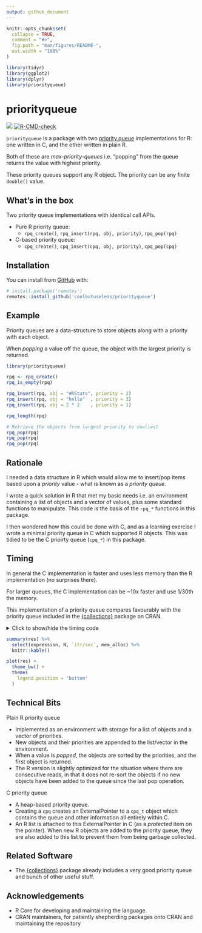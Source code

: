 ```yaml
---
output: github_document
---
```


<!-- README.md is generated from README.Rmd. Please edit that file -->

```r
knitr::opts_chunk$set(
  collapse = TRUE,
  comment = "#>",
  fig.path = "man/figures/README-",
  out.width = "100%"
)

library(tidyr)
library(ggplot2)
library(dplyr)
library(priorityqueue)
```

# priorityqueue

<!-- badges: start -->
![](https://img.shields.io/badge/cool-useless-green.svg)
[![R-CMD-check](https://github.com/coolbutuseless/priorityqueue/workflows/R-CMD-check/badge.svg)](https://github.com/coolbutuseless/priorityqueue/actions)
<!-- badges: end -->

`priorityqueue` is a package with two 
[priority queue](https://en.wikipedia.org/wiki/Priority_queue) implementations for R: 
one written in C, and the other written in plain R.  

Both of these are *max-priority-queues* i.e.
"popping" from the queue returns the value with highest priority.

These priority queues support any R object. The priority can be any finite `double()` value.


## What's in the box

Two priority queue implementations with identical call APIs.

* Pure R priority queue:
    * `rpq_create()`, `rpq_insert(rpq, obj, priority)`, `rpq_pop(rpq)`
* C-based priority queue:
    * `cpq_create()`, `cpq_insert(cpq, obj, priority)`, `cpq_pop(cpq)`


## Installation

You can install from [GitHub](https://github.com/coolbutuseless/priorityqueue) with:

``` r
# install.package('remotes')
remotes::install_github('coolbutuseless/priorityqueue')
```



## Example

Priority queues are a data-structure to store objects along with a priority with each object.

When *popping* a value off the queue, the object with the largest priority is
returned.

```r
library(priorityqueue)

rpq <- rpq_create()
rpq_is_empty(rpq)

rpq_insert(rpq, obj = "#RStats", priority = 2)
rpq_insert(rpq, obj = "hello"  , priority = 3)
rpq_insert(rpq, obj = 2 * 2    , priority = 1)

rpq_length(rpq)

# Retrieve the objects from largest priority to smallest
rpq_pop(rpq)
rpq_pop(rpq)
rpq_pop(rpq)
```



## Rationale

I needed a data structure in R which would allow me to insert/pop items based upon
a *priority* value - what is known as a *priority queue*.

I wrote a quick solution in R that met my basic needs i.e. an environment 
containing a list of objects and a vector of values, plus some standard functions
to manipulate.  This code is the basis of the `rpq_*` functions in this package.

I then wondered how this could be done with C, and as a learning exercise I
wrote a minimal priority queue in C which supported R objects.  This was tidied
to be the C prioirty queue (`cpq_*`)  in this package.


## Timing

In general the C implementation is faster and uses less memory than the R 
implementation (no surprises there).

For larger queues, the C implementation can be ~10x faster and use 1/30th the memory.

This implementation of a priority queue compares favourably with the priority queue
included in the [{collections}](https://cran.r-project.org/package=collections) package
on CRAN.

<details>
<summary> Click to show/hide the timing code </summary>

```r
r_priority_queue <- function(N) {
  set.seed(1)
  rpq <- rpq_create()
  
  for (i in 1:(N*2)) {
    rpq_insert(rpq, 1, runif(1))
    rpq_insert(rpq, 1, runif(1))
  }
  
  for (i in 1:N) {
    rpq_insert(rpq, 1, runif(1))
    rpq_insert(rpq, 1, runif(1))
    rpq_pop(rpq)
    rpq_pop(rpq)
    rpq_pop(rpq)
  }
}


cpq_priority_queue <- function(N) {
  set.seed(1)
  cpq <- cpq_create()
  
  for (i in 1:(N*2)) {
    cpq_insert(cpq, 1, runif(1))
    cpq_insert(cpq, 1, runif(1))
  }
  
  for (i in 1:N) {
    cpq_insert(cpq, 1, runif(1))
    cpq_insert(cpq, 1, runif(1))
    cpq_pop(cpq)
    cpq_pop(cpq)
    cpq_pop(cpq)
  }
}



collections_priority_queue <- function(N) {
  set.seed(1)
  colq <- collections::priority_queue()
  
  for (i in 1:(N*2)) {
    colq$push(1, runif(1))
    colq$push(1, runif(1))
  }
  
  for (i in 1:N) {
    colq$push(1, runif(1))
    colq$push(1, runif(1))
    colq$pop()
    colq$pop()
    colq$pop()
  }
}


res <- bench::press(
  N = c(10, 100, 1000),
  bench::mark(
    `Plain R priority queue` = r_priority_queue(N), 
    `C priority queue` = cpq_priority_queue(N),
    `collections::priority_queue()` = collections_priority_queue(N)
  )
)
```

</details>


```r
summary(res) %>%
  select(expression, N, `itr/sec`, mem_alloc) %>%
  knitr::kable()

plot(res) + 
  theme_bw() + 
  theme(
    legend.position = 'bottom'
  )
```




## Technical Bits

Plain R priority queue

* Implemented as an environment with storage for a list of objects and a vector of priorities.
* New objects and their priorities are appended to the list/vector in the environment.
* When a value is *popped*, the objects are sorted by the priorities, and the
  first object is returned.
* The R version is slightly optimized for the situation where there are consecutive 
  reads, in that it does not re-sort the objects if no new objects have been
  added to the queue since the last pop operation.

C priority queue

* A heap-based priority queue.
* Creating a `cpq` creates an ExternalPointer to a `cpq_t` object which contains
  the queue and other information all entirely within C.
* An R list is attached to this ExternalPointer in C (as a *protected* item on the pointer).
  When new R objects are
  added to the priority queue, they are also added to this list to prevent
  them from being garbage collected.


## Related Software

* The [{collections}](https://cran.r-project.org/package=collections) package
  already includes a very good priority queue and bunch of other useful stuff.


## Acknowledgements

* R Core for developing and maintaining the language.
* CRAN maintainers, for patiently shepherding packages onto CRAN and maintaining
  the repository
